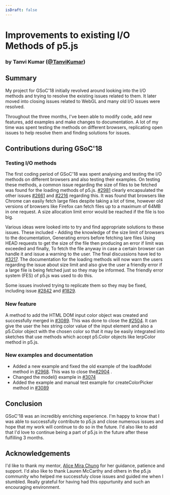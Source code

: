 ```yaml
---
isDraft: false
---
```

# Improvements to existing I/O Methods of p5.js

### by Tanvi Kumar ([@TanviKumar](https://github.com/TanviKumar))

## Summary

My project for GSoC'18 initially revolved around looking into the I/O methods and trying to resolve the existing issues related to them. It later moved into closing issues related to WebGL and many old I/O issues were resolved.

Throughout the three months, I've been able to modify code, add new features, add examples and make changes to documentation. A lot of my time was spent testing the methods on different browsers, replicating open issues to help resolve them and finding solutions for issues.

## Contributions during GSoC'18

### Testing I/O methods

The first coding period of GSoC'18 was spent analysing and testing the I/O methods on different browsers and also testing their examples.
On testing these methods, a common issue regarding the size of files to be fetched was found for the loading methods of p5.js.
[#2981](https://github.com/processing/p5.js/issues/2981) clearly encapsulated the other issues [#2661](https://github.com/processing/p5.js/issues/2661) and [#2216](https://github.com/processing/p5.js/issues/2216) regarding this.
It was found that browsers like Chrome can easily fetch large files despite taking a lot of time, however old versions of browsers like Firefox can fetch files up to a maximum of 64MB in one request. A size allocation limit error would be reached if the file is too big.

Various ideas were looked into to try and find appropriate solutions to these issues.
These included -
Adding the knowledge of the size limit of browsers to the documentation,
Generating errors before fetching lare files
Using HEAD requests to get the size of the file then producing an error if limit was exceeded and finally,
To fetch the file anyway in case a certain browser can handle it and issue a warning to the user.
The final discussions have led to [#3217](https://github.com/processing/p5.js/pull/3127).
The documentation for the loading methods will now warn the users regarding the issue about size limit and also give the user a friendly error if a large file is being fetched just so they may be informed.
The friendly error system (FES) of p5.js was used to do this.

Some issues involved trying to replicate them so they may be fixed, including issue [#2842](https://github.com/processing/p5.js/issues/2842) and [#1829](https://github.com/processing/p5.js/issues/1829).

### New feature

A method to add the HTML DOM input color object was created and successfully merged in [#3089](https://github.com/processing/p5.js/pull/3089).
This was done to close the [#2504](https://github.com/processing/p5.js/issues/2504).
It can give the user the hex string color value of the input element and also a p5.Color object with the chosen color so that it may be easily integrated into sketches that use methods which accept p5.Color objects like lerpColor method in p5.js.

### New examples and documentation

* Added a new example and fixed the old example of the loadModel method in [#2968](https://github.com/processing/p5.js/pull/2968). This was to close the[#2904](https://github.com/processing/p5.js/issues/2904) .
* Changed the model() example in [#3074](https://github.com/processing/p5.js/pull/3074)
* Added the example and manual test example for createColorPicker method in [#3089](https://github.com/processing/p5.js/pull/3089)

## Conclusion

GSoC'18 was an incredibly enriching experience. I'm happy to know that I was able to successfully contribute to p5.js and close numerous issues and hope that my work will continue to do so in the future. I'd also like to add that I'd love to continue being a part of p5.js in the future after these fulfilling 3 months.

## Acknowledgements

I'd like to thank my mentor, [Alice Mira Chung](https://github.com/almchung) for her guidance, patience and support. I'd also like to thank Lauren McCarthy and others in the p5.js community who helped me successfuly close issues and guided me when I stumbled. Really grateful for having had this oppurtunity and such an encouraging environment.
